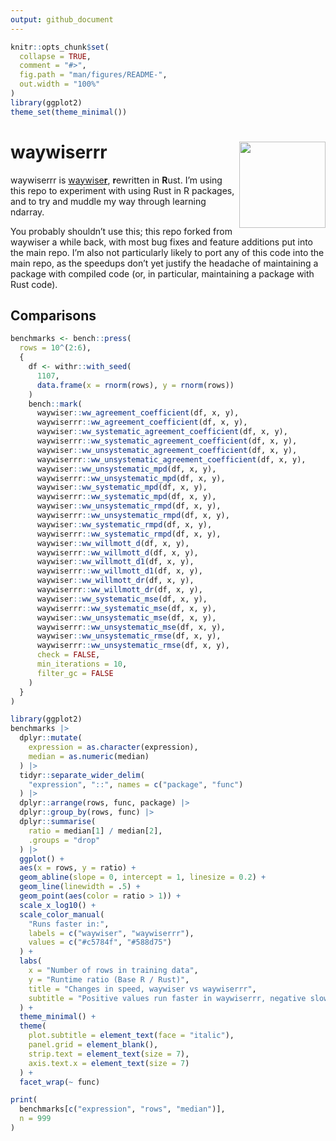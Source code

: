 ```yaml
---
output: github_document
---
```


<!-- README.md is generated from README.Rmd. Please edit that file -->

```r
knitr::opts_chunk$set(
  collapse = TRUE,
  comment = "#>",
  fig.path = "man/figures/README-",
  out.width = "100%"
)
library(ggplot2)
theme_set(theme_minimal())
```

# waywiserrr <a href="https://docs.ropensci.org/waywiser/"><img src="man/figures/logo.png" align="right" height="138" /></a>

waywiserrr is [waywise**r**](https://docs.ropensci.org/waywiser/), 
**r**ewritten in **R**ust. I'm using this repo to experiment with using Rust
in R packages, and to try and muddle my way through learning ndarray.

You probably shouldn't use this; this repo forked from waywiser a while back, 
with most bug fixes and feature additions put into the main repo. I'm also not
particularly likely to port any of this code into the main repo, as the speedups
don't yet justify the headache of maintaining a package with compiled code 
(or, in particular, maintaining a package with Rust code).

## Comparisons

```r
benchmarks <- bench::press(
  rows = 10^(2:6),
  {
    df <- withr::with_seed(
      1107,
      data.frame(x = rnorm(rows), y = rnorm(rows))
    )
    bench::mark(
      waywiser::ww_agreement_coefficient(df, x, y),
      waywiserrr::ww_agreement_coefficient(df, x, y),
      waywiser::ww_systematic_agreement_coefficient(df, x, y),
      waywiserrr::ww_systematic_agreement_coefficient(df, x, y),
      waywiser::ww_unsystematic_agreement_coefficient(df, x, y),
      waywiserrr::ww_unsystematic_agreement_coefficient(df, x, y),
      waywiser::ww_unsystematic_mpd(df, x, y),
      waywiserrr::ww_unsystematic_mpd(df, x, y),
      waywiser::ww_systematic_mpd(df, x, y),
      waywiserrr::ww_systematic_mpd(df, x, y),
      waywiser::ww_unsystematic_rmpd(df, x, y),
      waywiserrr::ww_unsystematic_rmpd(df, x, y),
      waywiser::ww_systematic_rmpd(df, x, y),
      waywiserrr::ww_systematic_rmpd(df, x, y),
      waywiser::ww_willmott_d(df, x, y),
      waywiserrr::ww_willmott_d(df, x, y),
      waywiser::ww_willmott_d1(df, x, y),
      waywiserrr::ww_willmott_d1(df, x, y),
      waywiser::ww_willmott_dr(df, x, y),
      waywiserrr::ww_willmott_dr(df, x, y),
      waywiser::ww_systematic_mse(df, x, y),
      waywiserrr::ww_systematic_mse(df, x, y),
      waywiser::ww_unsystematic_mse(df, x, y),
      waywiserrr::ww_unsystematic_mse(df, x, y),
      waywiser::ww_unsystematic_rmse(df, x, y),
      waywiserrr::ww_unsystematic_rmse(df, x, y),
      check = FALSE,
      min_iterations = 10,
      filter_gc = FALSE
    )
  }
)

library(ggplot2)
benchmarks |> 
  dplyr::mutate(
    expression = as.character(expression),
    median = as.numeric(median)
  ) |> 
  tidyr::separate_wider_delim(
    "expression", "::", names = c("package", "func")
  ) |> 
  dplyr::arrange(rows, func, package) |> 
  dplyr::group_by(rows, func) |> 
  dplyr::summarise(
    ratio = median[1] / median[2],
    .groups = "drop"
  ) |> 
  ggplot() +
  aes(x = rows, y = ratio) + 
  geom_abline(slope = 0, intercept = 1, linesize = 0.2) +
  geom_line(linewidth = .5) +
  geom_point(aes(color = ratio > 1)) +
  scale_x_log10() +
  scale_color_manual(
    "Runs faster in:",
    labels = c("waywiser", "waywiserrr"),
    values = c("#c5784f", "#588d75")
  ) +
  labs(
    x = "Number of rows in training data",
    y = "Runtime ratio (Base R / Rust)",
    title = "Changes in speed, waywiser vs waywiserrr",
    subtitle = "Positive values run faster in waywiserrr, negative slower"
  ) +
  theme_minimal() +
  theme(
    plot.subtitle = element_text(face = "italic"),
    panel.grid = element_blank(),
    strip.text = element_text(size = 7),
    axis.text.x = element_text(size = 7)
  ) +
  facet_wrap(~ func)

print(
  benchmarks[c("expression", "rows", "median")],
  n = 999
)
```
